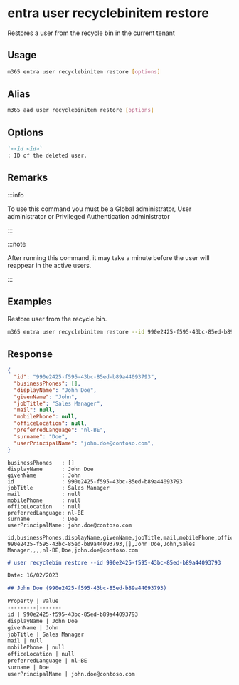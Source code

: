 
# entra user recyclebinitem restore

Restores a user from the recycle bin in the current tenant

## Usage

```sh
m365 entra user recyclebinitem restore [options]
```

## Alias

```sh
m365 aad user recyclebinitem restore [options]
```

## Options

```md definition-list
`--id <id>`
: ID of the deleted user.
```

<Global />

## Remarks

:::info

To use this command you must be a Global administrator, User administrator or Privileged Authentication administrator

:::

:::note

After running this command, it may take a minute before the user will reappear in the active users.

:::

## Examples

Restore user from the recycle bin.

```sh
m365 entra user recyclebinitem restore --id 990e2425-f595-43bc-85ed-b89a44093793
```

## Response

<Tabs>
  <TabItem value="JSON">

  ```json
  {
    "id": "990e2425-f595-43bc-85ed-b89a44093793",
    "businessPhones": [],
    "displayName": "John Doe",
    "givenName": "John",
    "jobTitle": "Sales Manager",
    "mail": null,
    "mobilePhone": null,
    "officeLocation": null,
    "preferredLanguage": "nl-BE",
    "surname": "Doe",
    "userPrincipalName": "john.doe@contoso.com",
  }
  ```

  </TabItem>
  <TabItem value="Text">

  ```text
  businessPhones   : []
  displayName      : John Doe
  givenName        : John
  id               : 990e2425-f595-43bc-85ed-b89a44093793
  jobTitle         : Sales Manager
  mail             : null
  mobilePhone      : null
  officeLocation   : null
  preferredLanguage: nl-BE
  surname          : Doe
  userPrincipalName: john.doe@contoso.com
  ```

  </TabItem>
  <TabItem value="CSV">

  ```csv
  id,businessPhones,displayName,givenName,jobTitle,mail,mobilePhone,officeLocation,preferredLanguage,surname,userPrincipalName
  990e2425-f595-43bc-85ed-b89a44093793,[],John Doe,John,Sales Manager,,,,nl-BE,Doe,john.doe@contoso.com
  ```

  </TabItem>
  <TabItem value="Markdown">

  ```md
  # user recyclebin restore --id 990e2425-f595-43bc-85ed-b89a44093793

  Date: 16/02/2023

  ## John Doe (990e2425-f595-43bc-85ed-b89a44093793)

  Property | Value
  ---------|-------
  id | 990e2425-f595-43bc-85ed-b89a44093793
  displayName | John Doe
  givenName | John
  jobTitle | Sales Manager
  mail | null
  mobilePhone | null
  officeLocation | null
  preferredLanguage | nl-BE
  surname | Doe
  userPrincipalName | john.doe@contoso.com
  ```

  </TabItem>
</Tabs>
